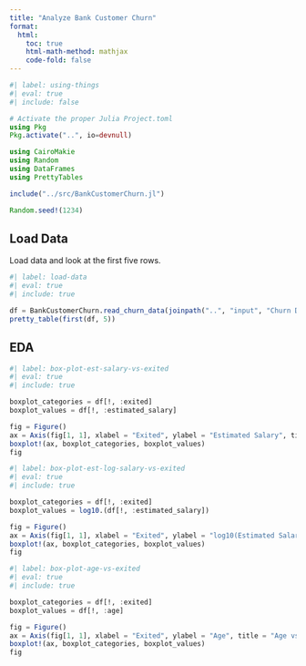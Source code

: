 ```yaml
---
title: "Analyze Bank Customer Churn"
format:
  html:
    toc: true
    html-math-method: mathjax
    code-fold: false
---
```


```julia
#| label: using-things
#| eval: true
#| include: false

# Activate the proper Julia Project.toml
using Pkg
Pkg.activate("..", io=devnull)

using CairoMakie
using Random
using DataFrames
using PrettyTables

include("../src/BankCustomerChurn.jl")

Random.seed!(1234)
```

## Load Data

Load data and look at the first five rows.

```julia
#| label: load-data
#| eval: true
#| include: true

df = BankCustomerChurn.read_churn_data(joinpath("..", "input", "Churn Data DT Prep V3.csv"))
pretty_table(first(df, 5))
```

## EDA 

```julia
#| label: box-plot-est-salary-vs-exited
#| eval: true
#| include: true

boxplot_categories = df[!, :exited]
boxplot_values = df[!, :estimated_salary]

fig = Figure()
ax = Axis(fig[1, 1], xlabel = "Exited", ylabel = "Estimated Salary", title = "Estimated Salary vs Exited", titlealign = :left, titlesize = 18)
boxplot!(ax, boxplot_categories, boxplot_values)
fig
```

```julia
#| label: box-plot-est-log-salary-vs-exited
#| eval: true
#| include: true

boxplot_categories = df[!, :exited]
boxplot_values = log10.(df[!, :estimated_salary])

fig = Figure()
ax = Axis(fig[1, 1], xlabel = "Exited", ylabel = "log10(Estimated Salary)", title = "log10(Estimated Salary) vs Exited", titlealign = :left, titlesize = 18)
boxplot!(ax, boxplot_categories, boxplot_values)
fig
```

```julia
#| label: box-plot-age-vs-exited
#| eval: true
#| include: true

boxplot_categories = df[!, :exited]
boxplot_values = df[!, :age]

fig = Figure()
ax = Axis(fig[1, 1], xlabel = "Exited", ylabel = "Age", title = "Age vs Exited", titlealign = :left, titlesize = 18)
boxplot!(ax, boxplot_categories, boxplot_values)
fig
```
